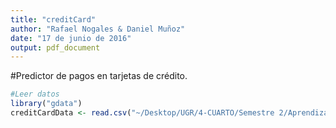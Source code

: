 ```yaml
---
title: "creditCard"
author: "Rafael Nogales & Daniel Muñoz"
date: "17 de junio de 2016"
output: pdf_document
---
```


#Predictor de pagos en tarjetas de crédito.

```r
#Leer datos
library("gdata")
creditCardData <- read.csv("~/Desktop/UGR/4-CUARTO/Semestre 2/AprendizajeAutomatico/Credit-Card-Predictor/creditCardData.csv", header=TRUE, sep=";")
```


